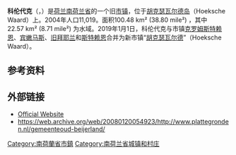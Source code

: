 {{Unreferenced|time=2018-08-23T13:08:10+00:00}}
{{noteTA|G1=荷兰地名}}
{{Infobox settlement
<!-- See Template:Infobox settlement for additional fields and descriptions -->
<!-- Name and transliteration -->
| name                    = 科伦代克
| native_name             = Korendijk
| settlement_type         = 旧[[市镇_(荷兰)|市镇]]
<!-- Images, nickname, motto -->
| image_skyline           = Nieuw-Beijerland haven.jpg
| image_alt               = 
| image_caption           = [[新拜耶兰|新拜耶兰]]的港口
| image_flag              = Flag of Korendijk.svg
| flag_size               = 100x67px
| flag_alt                = 
| image_shield            = Korendijk wapen.svg
| shield_size             = 100x80px
| shield_alt              = 
<!-- Maps, coordinates -->
| image_map               = Map - NL - Municipality code 0588 (2009).svg
| map_alt                 = Highlighted position of Korendijk in a municipal map of South Holland
| map_caption             = 科伦代克在南荷兰省的位置
| coordinates             = {{coord|51|48|N|4|19|E|region:NL|display=inline,title}}
| coordinates_footnotes   = 
| subdivision_type        = [[世界政區索引|国家]]
| subdivision_name        = {{NL}}
| subdivision_type1       = [[荷蘭省份|省份]]
| subdivision_name1       = [[南荷兰省|南荷兰省]]
| subdivision_type2       = [[市镇_(荷兰)|市镇]]
| subdivision_name2       = [[胡克瑟瓦尔德|胡克瑟瓦尔德]]
| established_title       = 成立
| established_date        = 1984年1月1日
| extinct_title           = 合并
| extinct_date            = 2019年
<!-- Geographic information -->
| unit_pref               = Metric
<!-- ALL fields with measurements have automatic unit conversion -->
<!-- for references: use <ref> tags -->
| area_footnotes          = <ref>{{Dutch municipality total area|dataref}}</ref>
<!-- square kilometers -->
| area_total_km2          = {{Dutch municipality total area|Korendijk}}
| area_land_km2           = {{Dutch municipality land area|Korendijk}}
| area_water_km2          = {{Dutch municipality water area|Korendijk}}
| elevation_footnotes     = <ref name="AHN">{{cite web
 |url=http://www.ahn.nl/postcodetool 
 |title=Postcodetool for 3265BT 
 |language=nl 
 |work=Actueel Hoogtebestand Nederland 
 |publisher=Het Waterschapshuis 
 |accessdate=1 August 2013 
 |url-status=dead 
 |archiveurl=https://web.archive.org/web/20130921053543/http://www.ahn.nl/postcodetool 
 |archivedate=21 September 2013 
}}</ref>
| elevation_m             = 0
| elevation_max_footnotes = <!-- for references: use <ref> tags -->
| elevation_max_m         =
| elevation_min_footnotes = <!-- for references: use <ref> tags -->
| elevation_min_m         =
<!-- Population, demographics -->
| population_footnotes    = <ref>{{Dutch municipality population|dataref}}</ref>
| population_total        = {{Dutch municipality population|Korendijk}}
| population_as_of        = {{MONTHNAME|{{Dutch municipality population|popbasemonth}}}} {{Dutch municipality population|popbaseyear}}
| population_density_km2  = {{Dutch municipality population density|Korendijk}} <!-- For automatic calculation: auto-->
| population_demonym      = 
<!-- Other information -->
| timezone1               = [[欧洲中部时间|CET]]
| utc_offset1             = +1
| timezone1_DST           = [[欧洲中部夏令时间|CEST]]
| utc_offset1_DST         = +2
| postal_code_type        = 邮政编码
| postal_code             = 3264–3267, 3284
| area_code_type          = 电话区号
| area_code               = 0186
| website                 = {{URL|1=http://www.korendijk.nl}}
| footnotes               =
}}

'''科伦代克'''（{{lang-nl|Korendijk}}，{{IPA-nl|ˈkoːrə(n)ˌdɛi̯k|lang|Nl-Korendijk.ogg}}）是[[荷兰|荷兰]][[南荷兰省|南荷兰省]]的一个旧[[市镇_(荷兰)|市镇]]，位于[[胡克瑟瓦尔德岛|胡克瑟瓦尔德岛]]（Hoeksche Waard）上。2004年人口11,019。面积100.48 km² (38.80 mile²) ，其中22.57 km² (8.71 mile²) 为水域。2019年1月1日，科伦代克与市镇[[克罗姆斯特赖恩|克罗姆斯特赖恩]]、[[宾嫩马斯|宾嫩马斯]]、[[旧拜耶兰|旧拜耶兰]]和[[斯特赖恩|斯特赖恩]]合并为新市镇“[[胡克瑟瓦尔德|胡克瑟瓦尔德]]”（Hoeksche Waard）。

== 参考资料 ==
{{Reflist}}

==外部链接==
*[http://www.korendijk.nl Official Website] {{Wayback|url=http://www.korendijk.nl/ |date=20181212042802 }}
*https://web.archive.org/web/20080120054923/http://www.plattegronden.nl/gemeenteoud-beijerland/

[[Category:南荷蘭省市鎮|Category:南荷蘭省市鎮]]
[[Category:南荷兰省城镇和村庄|Category:南荷兰省城镇和村庄]]